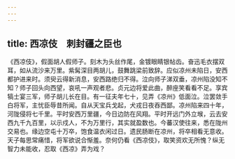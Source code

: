 ```yaml
---
---
---
```

title: 西凉伎　刺封疆之臣也
---



《西凉伎》，假面胡人假师子。刻木为头丝作尾，金镀眼睛银帖齿。奋迅毛衣摆双耳，如从流沙来万里。紫髯深目两胡儿，鼓舞跳梁前致辞。应似凉州未陷日，安西都护进来时。须臾云得新消息，安西路绝归不得。泣向师子涕双垂，凉州陷没知不知？师子回头向西望，哀吼一声观者悲。贞元边将爱此曲，醉座笑看看不足。享宾犒士宴三军，师子胡儿长在目。有一征夫年七十，见弄《凉州》低面泣。泣罢敛手白将军，主忧臣辱昔所闻。自从天宝兵戈起，犬戎日夜吞西鄙。凉州陷来四十年，河陇侵将七千里。平时安西万里疆，今日边防在风翔。平时开远门外立堠，云去安西九千九百里，以示戍人，不为万里行，其实就盈数也。今蕃汉使往来，悉在陇州交易也。缘边空屯十万卒，饱食温衣闲过日。遗民肠断在凉州，将卒相看无意收。天子每思常痛惜，将军欲说合惭羞。奈何仍看《西凉伎》，取笑资欢无所愧？纵无智力未能收，忍取《西凉》弄为戏？